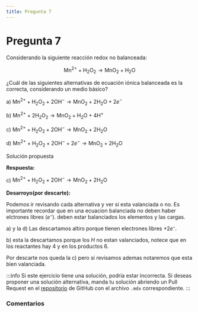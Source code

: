 ```yaml
---
title: Pregunta 7
---
```



# Pregunta 7

<div className="exercise">
Considerando la siguiente reacción redox no balanceada:

$$
\mathrm{Mn}^{2+}+\mathrm{H}_2 \mathrm{O}_2 \rightarrow \mathrm{MnO}_2+\mathrm{H}_2 \mathrm{O}
$$

¿Cuál de las siguientes alternativas de ecuación iónica balanceada es la correcta, considerando un medio básico?

a) $\mathrm{Mn}^{2+}+\mathrm{H}_2 \mathrm{O}_2+2 \mathrm{OH}^{-} \rightarrow \mathrm{MnO}_2+2 \mathrm{H}_2 \mathrm{O}+2 e^{-}$

b) $\mathrm{Mn}^{2+}+2 \mathrm{H}_2 \mathrm{O}_2 \rightarrow \mathrm{MnO}_2+\mathrm{H}_2 \mathrm{O}+4 \mathrm{H}^{+}$

c) $\mathrm{Mn}^{2+}+\mathrm{H}_2 \mathrm{O}_2+2 \mathrm{OH}^{-} \rightarrow \mathrm{MnO}_2+2 \mathrm{H}_2 \mathrm{O}$

d) $\mathrm{Mn}^{2+}+\mathrm{H}_2 \mathrm{O}_2+2 \mathrm{OH}^{-}+2 e^{-} \rightarrow \mathrm{MnO}_2+2 \mathrm{H}_2 \mathrm{O}$
</div>

<MDXDetails>
<summary>Solución propuesta</summary>

<div className="exercise">

**Respuesta:**

c) $\mathrm{Mn}^{2+}+\mathrm{H}_2 \mathrm{O}_2+2 \mathrm{OH}^{-} \rightarrow \mathrm{MnO}_2+2 \mathrm{H}_2 \mathrm{O}$

**Desarroyo(por descarte):**

Podemos ir revisando cada alternativa y ver si esta valanciada o no. Es importante recordar que en una ecuacion balanciada no deben haber elctrones libres $(e⁻)$. deben estar balanciados los elementos y las cargas.

a) y la d) Las descartamos altiro porque tienen electrones libres $+2e⁻$.

b) esta la descartamos porque los $H$ no estan valanciados, notece que en los reactantes hay 4 y en los productos 6.

Por descarte nos queda la c) pero si revisamos ademas notaremos que esta bien valanciada.
</div>

:::info
Si este ejercicio tiene una solución, podría estar incorrecta. Si deseas proponer una solución alternativa, manda tu solución abriendo
un Pull Request en el [repositorio](https://github.com/crow-rojas/apuntes-fundamentals/pulls) de GitHub con el archivo
`.mdx` correspondiente.
:::

</MDXDetails>

### Comentarios

<Disqus
  url="https://crow-rojas.github.io/apuntes-fundamentals/docs/science/chemistry/exercises/2018-1/p07"
  identifier="docs/science/chemistry/exercises/2018-1/p07"
  title="2018-1 Quimica - Pregunta 07"
/>
